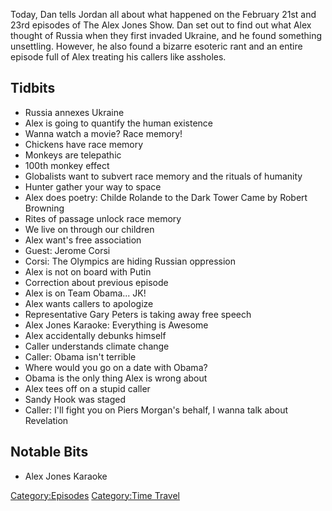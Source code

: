 {{Episode
    | title             = February 21-23, 2014
    | caption           = [https://knowledgefight.libsyn.com/knowledge-fight-feb-21-23-2014 Listen to this episode on Libsyn]
    | episodeNumber     = 113
    | length            = 01:58:23
    | airDate           = December 22, 2017
    | coverageStartDate = February 21, 2014
    | coverageEndDate   = February 23, 2014
    | episodeType       = [[:Category:Time Travel|Time Travel]]
    | appearance        = [[Jerome Corsi]], [[Gary Peters]], [[Piers Morgan]]
    | oocDrop           = Soon I'm gonna take my shirt off
    | previousEpisode   = [[112: December 15, 2017]]
    | nextEpisode       = [[114: Piers Morgan Interview]]
}}

{{Stub}}

Today, Dan tells Jordan all about what happened on the February 21st and 23rd episodes of The Alex Jones Show. Dan set out to find out what Alex thought of Russia when they first invaded Ukraine, and he found something unsettling. However, he also found a bizarre esoteric rant and an entire episode full of Alex treating his callers like assholes.

==Tidbits==

*Russia annexes Ukraine
*Alex is going to quantify the human existence
*Wanna watch a movie? Race memory!
*Chickens have race memory
*Monkeys are telepathic
*100th monkey effect
*Globalists want to subvert race memory and the rituals of humanity
*Hunter gather your way to space
*Alex does poetry: Childe Rolande to the Dark Tower Came by Robert Browning
*Rites of passage unlock race memory
*We live on through our children
*Alex want's free association
*Guest: Jerome Corsi
*Corsi: The Olympics are hiding Russian oppression
*Alex is not on board with Putin
*Correction about previous episode
*Alex is on Team Obama... JK!
*Alex wants callers to apologize
*Representative Gary Peters is taking away free speech
*Alex Jones Karaoke: Everything is Awesome
*Alex accidentally debunks himself
*Caller understands climate change
*Caller: Obama isn't terrible
*Where would you go on a date with Obama?
*Obama is the only thing Alex is wrong about
*Alex tees off on a stupid caller
*Sandy Hook was staged
*Caller: I'll fight you on Piers Morgan's behalf, I wanna talk about Revelation

==Notable Bits==

*Alex Jones Karaoke

[[Category:Episodes]]
[[Category:Time Travel]]
